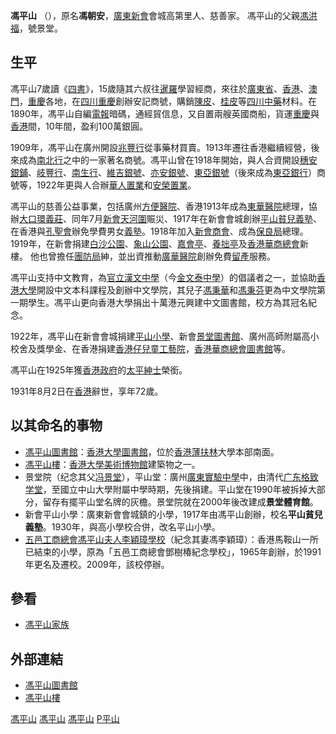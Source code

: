 {{Infobox person
| name = 冯平山
| image = File:HKU University Museum n Art Gallery Fung Ping Shan A3.jpg
|image_size= 240px
| caption = 馮平山塑像，位於[[香港大學美術博物館|香港大學美術博物館]]
| birth_date =1860年
| birth_place ={{QIN}} [[廣東|廣東]][[新會|新會]]
| death_date = 1931年
| death_place= {{HKG-1910}} 
|restingplace=[[香港仔华人永远坟场|香港仔华人永远坟场]]
| occupation = 商人、政治人物
| nationality = 
| salary = 
| networth = 
| spouse = 
|relatives=父亲：[[馮洪福|馮洪福]]<br>儿子：[[馮秉芬|馮秉芬]]
|award=[[太平紳士|太平紳士]]
| website =
| footnotes = 
}}
'''馮平山''' （{{bd|1860年||1931年|catIdx=F馮}}），原名'''馮朝安'''，[[廣東|廣東]][[新會|新會]]會城高第里人、慈善家。 馮平山的父親[[馮洪福|馮洪福]]，號景堂。 

== 生平 ==
馮平山7歲讀《[[四書|四書]]》，15歲隨其六叔往[[泰國|暹羅]]學習經商，來往於[[廣東省|廣東省]]、[[香港|香港]]、[[澳門|澳門]]，[[重慶|重慶]]各地，在[[四川|四川]][[重慶|重慶]]創辦安記商號，購銷[[陳皮|陳皮]]、[[桂皮|桂皮]]等[[四川|四川]][[中藥|中藥]]材料。在1890年，馮平山自編[[電報|電報]]暗碼，通經貿信息，又自置兩艘英國商船，貨運[[重慶|重慶]]與[[香港|香港]]間，10年間，盈利100萬銀圓。 

1909年，馮平山在廣州開設[[兆豐行|兆豐行]]從事藥材買賣。1913年遷往香港繼續經營，後來成為[[南北行|南北行]]之中的一家著名商號。馮平山曾在1918年開始，與人合資開設[[穗安銀鋪|穗安銀鋪]]、[[岐豐行|岐豐行]]、[[南生行|南生行]]、[[維吉銀號|維吉銀號]]、[[亦安銀號|亦安銀號]]、[[東亞銀號|東亞銀號]]（後來成為[[東亞銀行|東亞銀行]]）商號等，1922年更與人合辦[[華人置業|華人置業]]和[[安榮置業|安榮置業]]。

馮平山的慈善公益事業，包括廣州[[方便醫院|方便醫院]]、香港1913年成為[[東華醫院|東華醫院]]總理，協辦[[大口環義莊|大口環義莊]]、同年7月[[新會|新會]][[天河圍|天河圍]]賑災、1917年在新會會城創辦[[平山貧兒義塾|平山貧兒義塾]]、在香港與[[孔聖會|孔聖會]]辦免學費男女[[義塾|義塾]]。1918年加入[[新會商會|新會商會]]、成為[[保良局|保良局]]總理。1919年，在新會捐建[[白沙公園|白沙公園]]、[[象山公園_(臺北市)|象山公園]]、[[嘉會亭|嘉會亭]]、[[養拙亭|養拙亭]]及[[香港華商總會|香港華商總會]]新樓。 他也曾擔任[[團防局|團防局]]紳，並出資推動[[廣華醫院|廣華醫院]]創辦免費[[留產|留產]]服務。

馮平山支持中文教育，為[[官立漢文中學|官立漢文中學]]（今[[金文泰中學|金文泰中學]]）的倡議者之一，並協助[[香港大學|香港大學]]開設中文本科課程及創辦中文學院，其兒子[[馮秉華|馮秉華]]和[[馮秉芬|馮秉芬]]更為中文學院第一期學生。馮平山更向香港大學捐出十萬港元興建中文圖書館，校方為其冠名紀念。

1922年，馮平山在新會會城捐建[[平山小學|平山小學]]、新會[[景堂圖書館|景堂圖書館]]、廣州高師附屬高小校舍及獎學金、在香港捐建[[香港仔兒童工藝院|香港仔兒童工藝院]]，[[香港華商總會|香港華商總會]][[圖書館|圖書館]]等。

馮平山在1925年獲[[香港政府|香港政府]]的[[太平紳士|太平紳士]]榮銜。

1931年8月2日在[[香港|香港]]辭世，享年72歲。

==以其命名的事物==
*[[香港大學馮平山圖書館|馮平山圖書館]]：[[香港大學|香港大學]][[圖書館|圖書館]]，位於[[香港|香港]][[薄扶林|薄扶林]]大學本部南面。
*[[馮平山樓|馮平山樓]]：[[香港大學美術博物館|香港大學美術博物館]]建築物之一。
*景堂院（纪念其父[[冯景堂|冯景堂]]），平山堂：廣州[[广东实验中学|廣東實驗中學]]中，由清代[[广东格致学堂|广东格致学堂]]，至國立中山大學附屬中學時期，先後捐建。平山堂在1990年被拆掉大部分，留存有擺平山堂名牌的灰檐。景堂院就在2000年後改建成'''景堂體育館'''。
*新會平山小學：廣東新會會城鎮的小學，1917年由馮平山創辦，校名'''平山貧兒義塾'''。1930年，與高小學校合併，改名平山小學。
*[[五邑工商總會馮平山夫人李穎璋學校|五邑工商總會馮平山夫人李穎璋學校]]（紀念其妻馮李穎璋）：香港馬鞍山一所已結束的小學，原為「五邑工商總會鄧樹椿紀念學校」，1965年創辦，於1991年更名及遷校。2009年，該校停辦。

==參看==
*[[馮平山家族|馮平山家族]]

==外部連結==
{{commonscat|Fung Ping Shan}}
*[http://lib.hku.hk/fpslib/chi/index.html 馮平山圖書館] {{Wayback|url=http://lib.hku.hk/fpslib/chi/index.html |date=20201211003440 }}
*[http://www.hku.hk/hkumag/mc/about_us.html 馮平山樓] {{Wayback|url=http://www.hku.hk/hkumag/mc/about_us.html |date=20120124010204 }}

[[Category:新會人|馮平山]]
[[Category:中国企业家|馮平山]]
[[Category:東亞銀行|馮平山]]
[[Category:馮姓|P平山]]